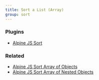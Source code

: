 ```yaml
---
title: Sort a List (Array)
group: sort
---
```


### Plugins

- [Alpine JS Sort](https://github.com/markmead/alpinejs-sort)

### Related

- [Alpine JS Sort Array of Objects](/components/sort-objects)
- [Alpine JS Sort Array of Nested Objects](/components/sort-objects-nested)
